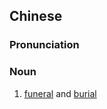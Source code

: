 {{also|丧葬}}
==Chinese==
{{zh-forms|s=丧葬}}

===Pronunciation===
{{zh-pron
|m=sāngzàng
|c=song1 zong3
|mn=song-chòng
|cat=n
}}

===Noun===
{{zh-noun}}

# {{lb|zh|literary}} [[funeral]] and [[burial]]